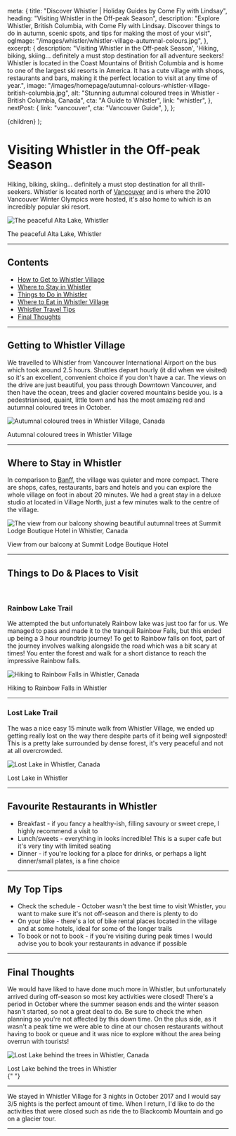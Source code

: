 
  meta: {
    title: "Discover Whistler | Holiday Guides by Come Fly with Lindsay",
    heading: "Visiting Whistler in the Off-peak Season",
    description:
      "Explore Whistler, British Columbia, with Come Fly with Lindsay. Discover things to do in autumn, scenic spots, and tips for making the most of your visit",
    ogImage: "/images/whistler/whistler-village-autumnal-colours.jpg",
  },
  excerpt: {
    description:
      "Visiting Whistler in the Off-peak Season', 'Hiking, biking, skiing... definitely a must stop destination for all adventure seekers! Whistler is located in the Coast Mountains of British Columbia and is home to one of the largest ski resorts in America. It has a cute village with shops, restaurants and bars, making it the perfect location to visit at any time of year.",
    image:
      "/images/homepage/autumnal-colours-whistler-village-british-columbia.jpg",
    alt: "Stunning autumnal coloured trees in Whistler - British Columbia, Canada",
    cta: "A Guide to Whistler",
    link: "whistler",
  },
  nextPost: {
    link: "vancouver",
    cta: "Vancouver Guide",
  },
};

  <BlogPost details={details}>{children}</BlogPost>
);

# Visiting Whistler in the Off-peak Season

Hiking, biking, skiing... definitely a must stop destination for all thrill-seekers. Whistler is located north of [Vancouver](vancouver) and is where the 2010 Vancouver Winter Olympics were hosted, it's also home to <ExternalLink
cta="Whistler Blackcomb"
href="https://www.whistlerblackcomb.com/"
/> which is an incredibly popular ski resort.

![The peaceful Alta Lake, Whistler](/images/whistler/alta-lake-whistler.jpg)

<figcaption>The peaceful Alta Lake, Whistler</figcaption>

---

## Contents

- [How to Get to Whistler Village](#getting-there)
- [Where to Stay in Whistler](#accommodation)
- [Things to Do in Whistler](#things-to-do)
- [Where to Eat in Whistler Village](#dining)
- [Whistler Travel Tips](#tips)
- [Final Thoughts](#summary)

---

## Getting to Whistler Village<a name="getting-there"></a>

We travelled to Whistler from Vancouver International Airport on the <ExternalLink
cta="Whistler Shuttle"
href="https://www.whistler.com/getting-here/road/shuttle/"
/> bus which took around 2.5 hours. Shuttles depart hourly (it did when we visited) so it's an excellent, convenient choice if you don't have a car. The views on the drive are just beautiful, you pass through Downtown Vancouver, <ExternalLink
cta="Stanley Park"
href="https://vancouver.ca/parks-recreation-culture/stanley-park.aspx"
/> and then have the ocean, trees and glacier covered mountains beside you. <ExternalLink
cta="Whistler village"
href="https://www.whistler.com/village/"
/> is a pedestrianised, quaint, little town and has the most amazing red and autumnal coloured trees in October.

![Autumnal coloured trees in Whistler Village, Canada](/images/whistler/whistler-village-autumnal-colours.jpg)

<figcaption>Autumnal coloured trees in Whistler Village</figcaption>

---

## Where to Stay in Whistler<a name="accommodation"></a>

In comparison to [Banff](banff), the village was quieter and more compact. There are shops, cafes, restaurants, bars and hotels and you can explore the whole village on foot in about 20 minutes. We had a great stay in a deluxe studio at <ExternalLink
cta="Summit Lodge Boutique Hotel"
href="https://booking.tp.st/BSzIQVyK"
/> located in Village North, just a few minutes walk to the centre of the village.

![The view from our balcony showing beautiful autumnal trees at Summit Lodge Boutique Hotel in Whistler, Canada](/images/whistler/summit-lodge-view-from-balcony-whistler.jpg)

<figcaption>View from our balcony at Summit Lodge Boutique Hotel</figcaption>

---

## Things to Do &amp; Places to Visit<a name="things-to-do"></a>

<br />

### Rainbow Lake Trail

We attempted the <ExternalLink
cta="Rainbow Lake trail"
href="https://www.vancouvertrails.com/trails/rainbow-lake/"
/> but unfortunately Rainbow lake was just too far for us. We managed to pass <ExternalLink
cta="Alta Lake"
href="https://www.whistler.com/activities/lakes-beaches-parks/"
/> and made it to the tranquil Rainbow Falls, but this ended up being a 3 hour roundtrip journey! To get to Rainbow falls on foot, part of the journey involves walking alongside the road which was a bit scary at times! You enter the forest and walk for a short distance to reach the impressive Rainbow falls.

![Hiking to Rainbow Falls in Whistler, Canada](/images/whistler/rainbow-falls-whistler.jpg)

<figcaption>Hiking to Rainbow Falls in Whistler</figcaption>

---

### Lost Lake Trail

The <ExternalLink
cta="Lost Lake trail"
href="https://www.vancouvertrails.com/trails/lost-lake-nature-trail/"
/> was a nice easy 15 minute walk from Whistler Village, we ended up getting really lost on the way there despite parts of it being well signposted! This is a pretty lake surrounded by dense forest, it's very peaceful and not at all overcrowded.

![Lost Lake in Whistler, Canada](/images/whistler/lost-lake-whistler.jpg)

<figcaption>Lost Lake in Whistler</figcaption>

---

## Favourite Restaurants in Whistler<a name="dining"></a>

- Breakfast - if you fancy a healthy-ish, filling savoury or sweet crepe, I highly recommend a visit to <ExternalLink
  cta="Crepe Montagne"
  href="https://crepemontagne.com/"
  />
- Lunch/sweets - everything in <ExternalLink
  cta="Purebread"
  href="https://www.purebread.ca/"
  /> looks incredible! This is a super cafe but it's very tiny with limited seating
- Dinner - if you're looking for a place for drinks, or perhaps a light dinner/small plates, <ExternalLink
  cta="La Bocca"
  href="https://www.labocca.com/"
  /> is a fine choice

---

## My Top Tips<a name="tips"></a>

- Check the schedule - October wasn't the best time to visit Whistler, you want to make sure it's not off-season and there is plenty to do
- On your bike - there's a lot of bike rental places located in the village and at some hotels, ideal for some of the longer trails
- To book or not to book - if you're visiting during peak times I would advise you to book your restaurants in advance if possible

---

## Final Thoughts<a name="summary"></a>

We would have liked to have done much more in Whistler, but unfortunately arrived during off-season so most key activities were closed! There's a period in October where the summer season ends and the winter season hasn't started, so not a great deal to do. Be sure to check the <ExternalLink
cta="schedule"
href="https://www.whistler.com/activities/"
/> when planning so you're not affected by this down time. On the plus side, as it wasn't a peak time we were able to dine at our chosen restaurants without having to book or queue and it was nice to explore without the area being overrun with tourists!

![Lost Lake behind the trees in Whistler, Canada](/images/whistler/lost-lake-whistler-behind-trees.jpg)

<figcaption>Lost Lake behind the trees in Whistler</figcaption>{" "}

---

We stayed in Whistler Village for 3 nights in October 2017 and I would say 3/5 nights is the perfect amount of time. When I return, I'd like to do the activities that were closed such as ride the <ExternalLink
cta="Peak 2 Peak Gondola"
href="https://www.whistler.com/activities/peak-to-peak-gondola/"
/> to Blackcomb Mountain and go on a glacier tour.

---
